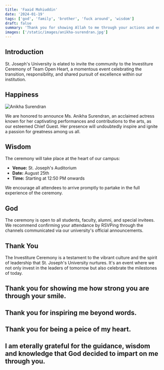 ```yaml
---
title: 'Faaid Mohiuddin'
date: '2024-01-19'
tags: ['god', 'family', 'brother', 'fuck around', 'wisdom']
draft: false
summary: 'Thank you for showing Allah to me through your actions and energy.'
images: ['/static/images/anikha-surendran.jpg']
---
```


## Introduction

St. Joseph's University is elated to invite the community to the Investiture Ceremony of Team Open Heart, a momentous event celebrating the transition, responsibility, and shared pursuit of excellence within our institution.

## Happiness

![Anikha Surendran](/static/images/anikha-surendran.jpg)

We are honored to announce Ms. Anikha Surendran, an acclaimed actress known for her captivating performances and contributions to the arts, as our esteemed Chief Guest. Her presence will undoubtedly inspire and ignite a passion for greatness among us all.

## Wisdom

The ceremony will take place at the heart of our campus:

- **Venue:** St. Joseph's Auditorium
- **Date:** August 25th
- **Time:** Starting at 12:50 PM onwards

We encourage all attendees to arrive promptly to partake in the full experience of the ceremony.

## God

The ceremony is open to all students, faculty, alumni, and special invitees. We recommend confirming your attendance by RSVPing through the channels communicated via our university's official announcements.

## Thank You

The Investiture Ceremony is a testament to the vibrant culture and the spirit of leadership that St. Joseph's University nurtures. It's an event where we not only invest in the leaders of tomorrow but also celebrate the milestones of today.

## Thank you for showing me how strong you are through your smile.

## Thank you for inspiring me beyond words.

## Thank you for being a peice of my heart.

## I am eterally grateful for the guidance, wisdom and knowledge that God decided to impart on me through you.
